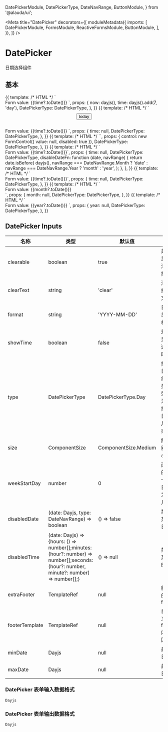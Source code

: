 
  DatePickerModule,
  DatePickerType,
  DateNavRange,
  ButtonModule,
} from '@alauda/ui';

<Meta
  title="DatePicker"
  decorators={[
    moduleMetadata({
      imports: [
        DatePickerModule,
        FormsModule,
        ReactiveFormsModule,
        ButtonModule,
      ],
    }),
  ]}
/>

# DatePicker

日期选择组件

## 基本

<Canvas>
  <Story name="Date Picker" height="500px">
    {{
      template: /* HTML */ `
        <aui-date-picker
          [type]="DatePickerType.Day"
          [clearText]="'清除'"
          [(ngModel)]="time"
          placeholder="请选择"
          [weekStartDay]="2"
          required
        ></aui-date-picker>
        <br />
        Form value: {{time?.toDate()}}
      `,
      props: {
        now: dayjs(),
        time: dayjs().add(7, 'day'),
        DatePickerType: DatePickerType,
      },
    }}
  </Story>
</Canvas>

<Canvas>
  <Story name="Extra footer" height="500px">
    {{
      template: /* HTML */ `
        <aui-date-picker
          placeholder="请选择"
          [type]="DatePickerType.Day"
          [(ngModel)]="time"
          [extraFooter]="extraFooter"
        ></aui-date-picker>
        <ng-template #extraFooter let-context="context">
          <div
            style="height:40px;display:flex;justify-content:center;align-items: center"
          >
            <button
              aui-button="inline"
              (click)="context.confirmValue(now,false)"
            >
              today
            </button>
          </div>
        </ng-template>
        <br />
        Form value: {{time?.toDate()}}
      `,
      props: {
        time: null,
        DatePickerType: DatePickerType,
      },
    }}
  </Story>
</Canvas>

<Canvas>
  <Story name="Disabled" height="200px">
    {{
      template: /* HTML */ `<aui-date-picker
        placeholder="请选择"
        [type]="DatePickerType.Day"
        [formControl]="control"
        [showTime]="true"
      ></aui-date-picker>`,
      props: {
        control: new FormControl({ value: null, disabled: true }),
        DatePickerType: DatePickerType,
      },
    }}
  </Story>
</Canvas>

<Canvas>
  <Story name="Disable until today" height="500px">
    {{
      template: /* HTML */ `<aui-date-picker
          placeholder="请选择"
          [type]="DatePickerType.Day"
          [(ngModel)]="time"
          [showTime]="true"
          [disabledDate]="disableDateFn"
        ></aui-date-picker>
        <br />
        Form value: {{time?.toDate()}}`,
      props: {
        time: null,
        DatePickerType: DatePickerType,
        disableDateFn: function (date, navRange) {
          return date.isBefore(
            dayjs(),
            navRange === DateNavRange.Month
              ? 'date'
              : navRange === DateNavRange.Year
              ? 'month'
              : 'year',
          );
        },
      },
    }}
  </Story>
</Canvas>

<Canvas>
  <Story name="With time" height="400px">
    {{
      template: /* HTML */ `<aui-date-picker
          placeholder="请选择"
          [type]="DatePickerType.Day"
          [(ngModel)]="time"
          [showTime]="true"
        ></aui-date-picker>
        <br />
        Form value: {{time?.toDate()}}`,
      props: {
        time: null,
        DatePickerType: DatePickerType,
      },
    }}
  </Story>
</Canvas>

<Canvas>
  <Story name="Month Picker" height="400px">
    {{
      template: /* HTML */ `<aui-date-picker
          placeholder="请选择"
          [type]="DatePickerType.Month"
          [(ngModel)]="month"
        ></aui-date-picker>
        <br />
        Form value: {{month?.toDate()}}
        <br />`,
      props: {
        month: null,
        DatePickerType: DatePickerType,
      },
    }}
  </Story>
</Canvas>

<Canvas>
  <Story name="Year Picker" height="400px">
    {{
      template: /* HTML */ `
        <aui-date-picker
          placeholder="请选择"
          [type]="DatePickerType.Year"
          [(ngModel)]="year"
        ></aui-date-picker>
        <br />
        Form value: {{year?.toDate()}}
      `,
      props: {
        year: null,
        DatePickerType: DatePickerType,
      },
    }}
  </Story>
</Canvas>

## DatePicker Inputs

| 名称           | 类型                                                                                                                                 | 默认值               | 描述                                 |
| -------------- | ------------------------------------------------------------------------------------------------------------------------------------ | -------------------- | ------------------------------------ |
| clearable      | boolean                                                                                                                              | true                 | 是否显示清除按钮                     |
| clearText      | string                                                                                                                               | 'clear'              | 清除按钮文案                         |
| format         | string                                                                                                                               | 'YYYY-MM-DD'         | 日期显示格式                         |
| showTime       | boolean                                                                                                                              | false                | 是否显示选择时间                     |
| type           | DatePickerType                                                                                                                       | DatePickerType.Day   | 指定日期组件类型，为选择日，月，或年 |
| size           | ComponentSize                                                                                                                        | ComponentSize.Medium | 触发器大小                           |
| weekStartDay   | number                                                                                                                               | 0                    | 面板的第一个日期为周几               |
| disabledDate   | (date: Dayjs, type: DateNavRange) => boolean                                                                                         | () => false          | 禁用某些日期                         |
| disabledTime   | (date: Dayjs) => {hours: () => number[];minutes: (hour?: number) => number[];seconds: (hour?: number, minute?: number) => number[];} | () => null           | 禁用某些时间                         |
| extraFooter    | TemplateRef                                                                                                                          | null                 | 额外的 footer                        |
| footerTemplate | TemplateRef                                                                                                                          | null                 | 自定义 footer 内容区                 |
| minDate        | Dayjs                                                                                                                                | null                 | 最小日期                             |
| maxDate        | Dayjs                                                                                                                                | null                 | 最大日期                             |

### DatePicker 表单输入数据格式

`Dayjs`

### DatePicker 表单输出数据格式

`Dayjs`

